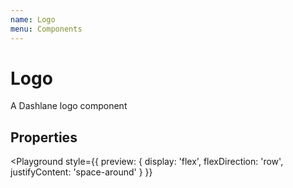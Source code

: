 ```yaml
---
name: Logo
menu: Components
---
```



# Logo

A Dashlane logo component

## Properties

<Props of={Logo} />

<Playground
  style={{
    preview: {
      display: 'flex',
      flexDirection: 'row',
      justifyContent: 'space-around'
    }
  }}
>
  <Logo width={210} height={30} />
</Playground>
